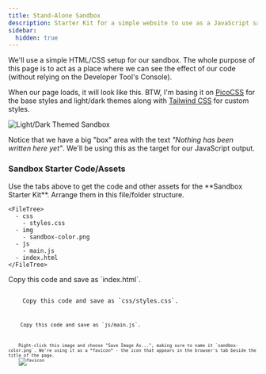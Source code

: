 ```yaml
---
title: Stand-Alone Sandbox
description: Starter Kit for a simple website to use as a JavaScript sandbox.
sidebar:
  hidden: true
---
```



We'll use a simple HTML/CSS setup for our sandbox. The whole purpose of this page is to act as a place where we can see the effect of our code (without relying on the Developer Tool's Console).

When our page loads, it will look like this. BTW, I'm basing it on <a target="_blank" href="https://picocss.com">PicoCSS</a> for the base styles and light/dark themes along with <a target="_blank" href="https://tailwindcss.com/docs/installation/play-cdn">Tailwind CSS</a> for custom styles.

<Image src={sandboxPreview} alt="Light/Dark Themed Sandbox"/>

Notice that we have a big "box" area with the text *"Nothing has been written here yet"*. We'll be using this as the target for our JavaScript output.

### Sandbox Starter Code/Assets

<Tabs>
  <TabItem label='Sandbox'>
    Use the tabs above to get the code and other assets for the **Sandbox Starter Kit**. Arrange them in this file/folder structure.

    <FileTree>
      - css
        - styles.css
      - img
        - sandbox-color.png
      - js
        - main.js
      - index.html
    </FileTree>
  </TabItem>
  <TabItem label='index.html'>
    Copy this code and save as `index.html`.
    <Code code={html} lang="html" />
  </TabItem>
  <TabItem label='styles.css'>
    Copy this code and save as `css/styles.css`.
    <Code code={css} lang="css" />
  </TabItem>
  <TabItem label='main.js'>
    Copy this code and save as `js/main.js`.
    <Code code={js} lang="js" />
  </TabItem>
  <TabItem label='FavIcon'>
    Right-click this image and choose "Save Image As...", making sure to name it `sandbox-color.png`. We're using it as a *favicon* - the icon that appears in the browser's tab beside the title of the page.
    <Image src={favicon} alt="favicon"/>
  </TabItem>
</Tabs>

